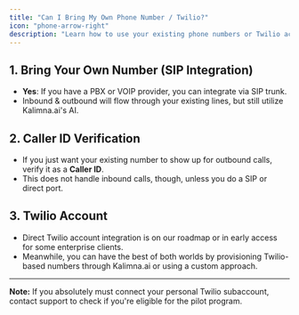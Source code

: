 ```yaml
---
title: "Can I Bring My Own Phone Number / Twilio?"
icon: "phone-arrow-right"
description: "Learn how to use your existing phone numbers or Twilio account with Kalimna.ai through SIP integration or Caller ID verification"
---
```


## 1. Bring Your Own Number (SIP Integration)

- **Yes**: If you have a PBX or VOIP provider, you can integrate via SIP trunk.
- Inbound & outbound will flow through your existing lines, but still utilize Kalimna.ai's AI.

## 2. Caller ID Verification

- If you just want your existing number to show up for outbound calls, verify it as a **Caller ID**.
- This does not handle inbound calls, though, unless you do a SIP or direct port.

## 3. Twilio Account

- Direct Twilio account integration is on our roadmap or in early access for some enterprise clients.
- Meanwhile, you can have the best of both worlds by provisioning Twilio-based numbers through Kalimna.ai or using a custom approach.

---

**Note:** If you absolutely must connect your personal Twilio subaccount, contact support to check if you're eligible for the pilot program.